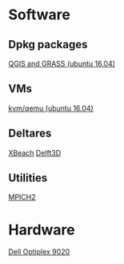 = Software =
== Dpkg packages ==
[[qgis_grass_ubuntu1604|QGIS and GRASS (ubuntu 16.04)]]

== VMs ==
[[kvm_qemu_ubuntu1604|kvm/qemu (ubuntu 16.04)]]

== Deltares ==
[[xbeach_build|XBeach]]
[[delft3d_build|Delft3D]]

== Utilities ==
[[mpich2_build|MPICH2]]

= Hardware =
[[dell_optiplex9020|Dell Optiplex 9020]]
